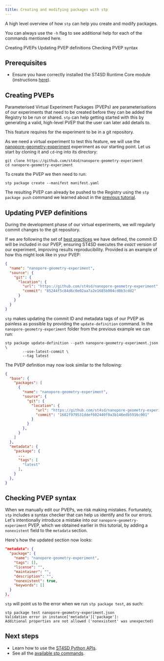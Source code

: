 ```yaml
---
title: Creating and modifying packages with stp
---
```


<!--

  Copyright IBM Inc. All Rights Reserved.
  SPDX-License-Identifier: Apache-2.0

-->

<PageDescription>

A high level overview of how `stp` can help you create and modify packages.

<InlineNotification kind="info">

You can always use the `-h` flag to see additional help for each of the commands
mentioned here.

</InlineNotification>

</PageDescription>

<AnchorLinks>
  <AnchorLink>Creating PVEPs</AnchorLink>
  <AnchorLink>Updating PVEP definitions</AnchorLink>
  <AnchorLink>Checking PVEP syntax</AnchorLink>
</AnchorLinks>

## Prerequisites

- Ensure you have correctly installed the ST4SD Runtime Core module
  (instructions [here](/#try-it-yourself)).

## Creating PVEPs

Parameterised Virtual Experiment Packages (PVEPs) are parameterisations of our
experiments that need to be created before they can be added the Registry to be
run or shared. `stp` can help getting started with this by generating a valid,
high-level PVEP that the user can later add details to.

<InlineNotification kind="info">

This feature requires for the experiment to be in a git repository.

</InlineNotification>

As we need a virtual experiment to test this feature, we will use the
[nanopore-geometry-experiment](https://github.com/st4sd/nanopore-geometry-experiment)
experiment as our starting point. Let us start by cloning it and `cd`-ing into
its directory:

```commandline
git clone https://github.com/st4sd/nanopore-geometry-experiment
cd nanopore-geometry-experiment
```

To create the PVEP we then need to run:

```commandline
stp package create --manifest manifest.yaml
```

The resulting PVEP can already be pushed to the Registry using the
`stp package push` command we learned about in the
[previous tutorial](/getting-and-adding-packages-with-stp#pushing-pveps).

## Updating PVEP definitions

During the development phase of our virtual experiments, we will regularly
commit changes to the git repository.

If we are following the set of
[best practices](/virtual-experiment-developer-best-practices#strong-versioning)
we have defined, the commit ID will be included in our PVEP, ensuring ST4SD
executes the _exact_ version of our experiment, improving results
reproducibility. Provided is an example of how this might look like in your
PVEP:

```json
{
  "name": "nanopore-geometry-experiment",
  "source": {
    "git": {
      "location": {
        "url": "https://github.com/st4sd/nanopore-geometry-experiment",
        "commit": "85244f5c84d6c0e02aa7a2e1685b004cd0b3cdd2"
      }
    }
  }
}
```

`stp` makes updating the commit ID and metadata tags of our PVEP as painless as
possible by providing the `update-definition` command. In the
`nanopore-geometry-experiment` folder from the previous example we can run:

```commandline
stp package update-definition --path nanopore-geometry-experiment.json \
        --use-latest-commit \
        --tag latest
```

The PVEP definition may now look similar to the following:

```json
{
  "base": {
    "packages": [
      {
        "name": "nanopore-geometry-experiment",
        "source": {
          "git": {
            "location": {
              "url": "https://github.com/st4sd/nanopore-geometry-experiment",
              "commit": "1682f979531ddef602440f0a3b146edb5916c001"
            }
          }
        },
      }
    ]
  },
  "metadata": {
    "package": {
      ...
      "tags": [
        "latest"
      ],
    }
  },
}
```

## Checking PVEP syntax

When we manually edit our PVEPs, we risk making mistakes. Fortunately, `stp`
includes a syntax checker that can help us identify and fix our errors. Let's
intentionally introduce a mistake into our `nanopore-geometry-experiment` PVEP,
which we obtained earlier in this tutorial, by adding a `nonexistent` field to
the `metadata` section.

Here's how the updated section now looks:

```json
"metadata": {
  "package": {
    "name": "nanopore-geometry-experiment",
    "tags": [],
    "license": "",
    "maintainer": "",
    "description": "",
    "nonexistent": true,
    "keywords": []
  }
},
```

`stp` will point us to the error when we run `stp package test`, as such:

```commandline
stp package test nanopore-geometry-experiment.json
Validation error in instance['metadata']['package']:
Additional properties are not allowed ('nonexistent' was unexpected)
```

## Next steps

- Learn how to use the [ST4SD Python APIs](/running-workflows-on-openshift).
- See all the [available stp commands](/stp).
